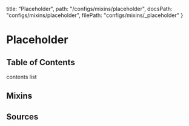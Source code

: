   title: "Placeholder",
  path: "/configs/mixins/placeholder",
  docsPath: "configs/mixins/placeholder",
  filePath: "configs/mixins/_placeholder"
}


# Placeholder

## Table of Contents

contents list

## Mixins

<PreviewMixins filePath={meta.filePath} />

## Sources

<PreviewSources
  title={meta.title}
  docsPath={meta.docsPath}
  scssPath={meta.filePath}
/>
